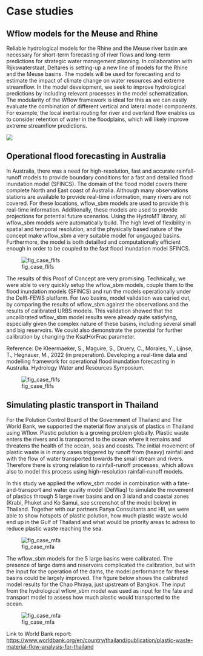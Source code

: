 # Case studies

## Wflow models for the Meuse and Rhine

Reliable hydrological models for the Rhine and the Meuse river basin are necessary for
short-term forecasting of river flows and long-term predictions for strategic water management
planning. In collaboration with Rijkswaterstaat, Deltares is setting-up a new line of models
for the Rhine and the Meuse basins. The models will be used for forecasting and to estimate the
impact of climate change on water resources and extreme streamflow. In the model development,
we seek to improve hydrological predictions by including relevant processes in the model
schematization. The modularity of the Wflow framework is ideal for this as we can easily
evaluate the combination of different vertical and lateral model components. For example, the
local inertial routing for river and overland flow enables us to consider retention of water in
the floodplains, which will likely improve extreme streamflow predictions.

![](/images/case_rhine_meuse.png)

## Operational flood forecasting in Australia{#sec-case_flifs}

In Australia, there was a need for high-resolution, fast and accurate rainfall-runoff models to
provide boundary conditions for a fast and detailled flood inundation model (SFINCS). The
domain of the flood model covers there complete North and East coast of Australia. Although
many observations stations are available to provide real-time information, many rivers are not
covered. For these locations, wflow\_sbm models are used to provide this real-time information.
Additionally, these models are used to provide projections for potential future scenarios.
Using the HydroMT library, all wflow\_sbm models were automatically build. The high level of
flexibility in spatial and temporal resolution, and the physically based nature of the concept
make wflow\_sbm a very suitable model for ungauged basins. Furthermore, the model is both
detailled and computationally efficient enough in order to be coupled to the fast flood
inundation model SFINCS.

![fig_case_flifs](/images/case_flifs_1.png){#fig-case_flifs}

The results of this Proof of Concept are very promising. Technically, we were able to very
quickly setup the wflow\_sbm models, couple them to the flood inundation models (SFINCS) and
run the models operationally under the Delft-FEWS platform. For two basins, model validation
was caried out, by comparing the results of wflow\_sbm against the observations and the results
of calibrated URBS models. This validation showed that the uncalibrated wflow\_sbm model
results were already quite satisfying, especially given the complex nature of these basins,
including several small and big reservoirs. We could also demonstrate the potential for further
calibration by changing the KsatHorFrac parameter.

Reference: De Kleermaeker, S., Maguire, S., Druery, C., Morales, Y., Lijnse, T., Hegnauer, M.,
2022 (in preperation). Developing a real-time data and modelling framework for operational
flood inundation forecasting in Australia. Hydrology Water and Resources Symposium.

![fig_case_flifs](/images/case_flifs_2.png)

## Simulating plastic transport in Thailand

For the Polution Control Board of the Government of Thailand and The World Bank, we supported
the material flow analysis of plastics in Thailand using Wflow. Plastic polution is a growing
problem globally. Plastic waste enters the rivers and is transported to the ocean where it
remains and threatens the health of the ocean, seas and coasts. The initial movement of plastic
waste is in many cases triggered by runoff from (heavy) rainfall and with the flow of water
transported towards the small stream and rivers. Therefore there is strong relation to
rainfall-runoff processes, which allows also to model this process using high-resolution
rainfall-runoff models.

In this study we applied the wflow\_sbm model in combination with a fate-and-transport and
water quality model (DelWaq) to simulate the movement of plastics through 5 large river basins
and on 3 island and coastal zones (Krabi, Phuket and Ko Samui, see screenshot of the model
below) in Thailand. Together with our partners Panya Consultants and HII, we were able to show
hotspots of plastic polution, how much plastic waste would end up in the Gulf of Thailand and
what would be priority areas to adress to reduce plastic waste reaching the sea.

![fig_case_mfa](/images/case_mfa_1.png)

The wflow\_sbm models for the 5 large basins were calibrated. The presence of large dams and
reservoirs complicated the calibration, but with the input for the operation of the dams, the
model performance for these basins could be largely improved. The figure below shows the
calibrated model results for the Chao Phraya, just upstream of Bangkok. The input from the
hydrological wflow\_sbm model was used as input for the fate and transport model to assess how
much plastic would transported to the ocean.

![fig_case_mfa](/images/case_mfa_3.png)

Link to World Bank report:
[https://www.worldbank.org/en/country/thailand/publication/plastic-waste-material-flow-analysis-for-thailand](https://www.worldbank.org/en/country/thailand/publication/plastic-waste-material-flow-analysis-for-thailand)
